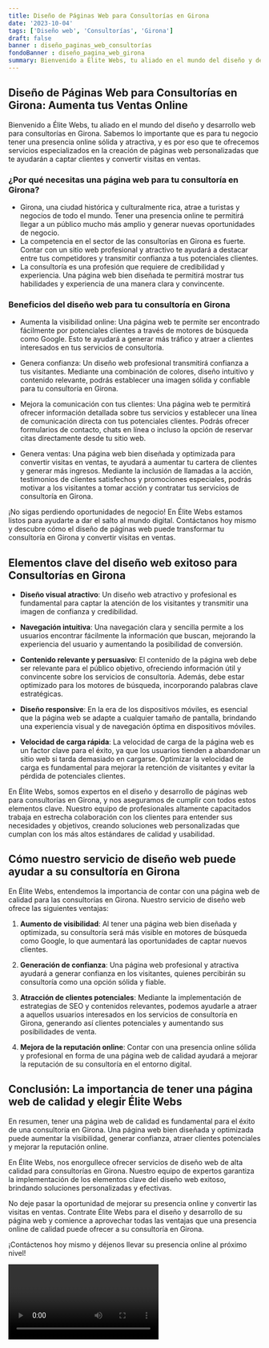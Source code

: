 ```yaml
---
title: Diseño de Páginas Web para Consultorías en Girona
date: '2023-10-04'
tags: ['Diseño web', 'Consultorías', 'Girona']
draft: false
banner : diseño_paginas_web_consultorías
fondoBanner : diseño_pagina_web_girona
summary: Bienvenido a Élite Webs, tu aliado en el mundo del diseño y desarrollo web para consultorías en Girona. Sabemos lo importante que es para tu negocio tener una presencia online sólida y atractiva, y es por eso que te ofrecemos servicios especializados en la creación de páginas web personalizadas que te ayudarán a captar clientes y convertir visitas en ventas.
---
```


## Diseño de Páginas Web para Consultorías en Girona: Aumenta tus Ventas Online

Bienvenido a Élite Webs, tu aliado en el mundo del diseño y desarrollo web para consultorías en Girona. Sabemos lo importante que es para tu negocio tener una presencia online sólida y atractiva, y es por eso que te ofrecemos servicios especializados en la creación de páginas web personalizadas que te ayudarán a captar clientes y convertir visitas en ventas.

### ¿Por qué necesitas una página web para tu consultoría en Girona?
- Girona, una ciudad histórica y culturalmente rica, atrae a turistas y negocios de todo el mundo. Tener una presencia online te permitirá llegar a un público mucho más amplio y generar nuevas oportunidades de negocio.
- La competencia en el sector de las consultorías en Girona es fuerte. Contar con un sitio web profesional y atractivo te ayudará a destacar entre tus competidores y transmitir confianza a tus potenciales clientes.
- La consultoría es una profesión que requiere de credibilidad y experiencia. Una página web bien diseñada te permitirá mostrar tus habilidades y experiencia de una manera clara y convincente.

### Beneficios del diseño web para tu consultoría en Girona
- Aumenta la visibilidad online: Una página web te permite ser encontrado fácilmente por potenciales clientes a través de motores de búsqueda como Google. Esto te ayudará a generar más tráfico y atraer a clientes interesados en tus servicios de consultoría.

- Genera confianza: Un diseño web profesional transmitirá confianza a tus visitantes. Mediante una combinación de colores, diseño intuitivo y contenido relevante, podrás establecer una imagen sólida y confiable para tu consultoría en Girona.

- Mejora la comunicación con tus clientes: Una página web te permitirá ofrecer información detallada sobre tus servicios y establecer una línea de comunicación directa con tus potenciales clientes. Podrás ofrecer formularios de contacto, chats en línea o incluso la opción de reservar citas directamente desde tu sitio web.

- Genera ventas: Una página web bien diseñada y optimizada para convertir visitas en ventas, te ayudará a aumentar tu cartera de clientes y generar más ingresos. Mediante la inclusión de llamadas a la acción, testimonios de clientes satisfechos y promociones especiales, podrás motivar a los visitantes a tomar acción y contratar tus servicios de consultoría en Girona.

¡No sigas perdiendo oportunidades de negocio! En Élite Webs estamos listos para ayudarte a dar el salto al mundo digital. Contáctanos hoy mismo y descubre cómo el diseño de páginas web puede transformar tu consultoría en Girona y convertir visitas en ventas.

<GifSeo />

<Cta />

## Elementos clave del diseño web exitoso para Consultorías en Girona

- **Diseño visual atractivo**: Un diseño web atractivo y profesional es fundamental para captar la atención de los visitantes y transmitir una imagen de confianza y credibilidad.

- **Navegación intuitiva**: Una navegación clara y sencilla permite a los usuarios encontrar fácilmente la información que buscan, mejorando la experiencia del usuario y aumentando la posibilidad de conversión.

- **Contenido relevante y persuasivo**: El contenido de la página web debe ser relevante para el público objetivo, ofreciendo información útil y convincente sobre los servicios de consultoría. Además, debe estar optimizado para los motores de búsqueda, incorporando palabras clave estratégicas.

- **Diseño responsive**: En la era de los dispositivos móviles, es esencial que la página web se adapte a cualquier tamaño de pantalla, brindando una experiencia visual y de navegación óptima en dispositivos móviles.

- **Velocidad de carga rápida**: La velocidad de carga de la página web es un factor clave para el éxito, ya que los usuarios tienden a abandonar un sitio web si tarda demasiado en cargarse. Optimizar la velocidad de carga es fundamental para mejorar la retención de visitantes y evitar la pérdida de potenciales clientes.

En Élite Webs, somos expertos en el diseño y desarrollo de páginas web para consultorías en Girona, y nos aseguramos de cumplir con todos estos elementos clave. Nuestro equipo de profesionales altamente capacitados trabaja en estrecha colaboración con los clientes para entender sus necesidades y objetivos, creando soluciones web personalizadas que cumplan con los más altos estándares de calidad y usabilidad.

## Cómo nuestro servicio de diseño web puede ayudar a su consultoría en Girona

En Élite Webs, entendemos la importancia de contar con una página web de calidad para las consultorías en Girona. Nuestro servicio de diseño web ofrece las siguientes ventajas:

1. **Aumento de visibilidad**: Al tener una página web bien diseñada y optimizada, su consultoría será más visible en motores de búsqueda como Google, lo que aumentará las oportunidades de captar nuevos clientes.

2. **Generación de confianza**: Una página web profesional y atractiva ayudará a generar confianza en los visitantes, quienes percibirán su consultoría como una opción sólida y fiable.

3. **Atracción de clientes potenciales**: Mediante la implementación de estrategias de SEO y contenidos relevantes, podemos ayudarle a atraer a aquellos usuarios interesados en los servicios de consultoría en Girona, generando así clientes potenciales y aumentando sus posibilidades de venta.

4. **Mejora de la reputación online**: Contar con una presencia online sólida y profesional en forma de una página web de calidad ayudará a mejorar la reputación de su consultoría en el entorno digital.

## Conclusión: La importancia de tener una página web de calidad y elegir Élite Webs

En resumen, tener una página web de calidad es fundamental para el éxito de una consultoría en Girona. Una página web bien diseñada y optimizada puede aumentar la visibilidad, generar confianza, atraer clientes potenciales y mejorar la reputación online.

En Élite Webs, nos enorgullece ofrecer servicios de diseño web de alta calidad para consultorías en Girona. Nuestro equipo de expertos garantiza la implementación de los elementos clave del diseño web exitoso, brindando soluciones personalizadas y efectivas.

No deje pasar la oportunidad de mejorar su presencia online y convertir las visitas en ventas. Contrate Élite Webs para el diseño y desarrollo de su página web y comience a aprovechar todas las ventajas que una presencia online de calidad puede ofrecer a su consultoría en Girona.

¡Contáctenos hoy mismo y déjenos llevar su presencia online al próximo nivel!

<Video />

<CtaBot job='Consultorías' city='Girona'/>

<Gmaps query='Girona+españa+maps' />